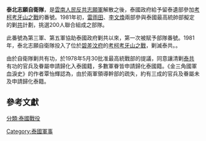 {{Infobox Military Unit
|unit_name          = 泰北志願自衛隊
|image              = 
|caption            = 
|dates              = 1981年
|country            = {{THA}}
|branch             = 
|type               = 游擊隊
|role               = 
|size               = 編制內400人
|command_structure  = 
|garrison           = 
|nickname           = 
|ceremonial_chief = 
|colors =  
|motto  = 
|equipment = 
|march = 
|allegiance= [[泰國君主|泰國君主]]
|notable_commanders = 陳茂修、楊國光
|battles            = [[考柯考牙山之戰|考柯考牙山之戰]]
|identification_symbol =  
|identification_symbol_label = 
}}
'''泰北志願自衛隊'''，是[[雲南人民反共志願軍|雲南人民反共志願軍]]解散之後，泰國政府給予留泰遺部參加[[考柯考牙山之戰|考柯考牙山之戰]]的番號。1981年初，[[雷雨田|雷雨田]]、[[李文煥|李文煥]]兩部參與泰國最高統帥部擬定的剿[[泰國共產黨|共]]計劃，挑選200人聯合組成之部隊。

此番號為第三軍、第五軍協助泰國政府剿共以來，第一次被賦予部隊番號{{R|:0|page=313}}。1981年，泰北志願自衛隊投入了位於[[碧差汶府|碧差汶府]]的[[考柯考牙山之戰|考柯考牙山之戰]]，剿滅泰共。{{R|:0|page=312}}{{R|:1|page=95}}。

由於自衛隊剿共有功，{{link-th|第40屆泰國內閣|คณะรัฐมนตรีไทย_คณะที่_40}}於1978年5月30批准最高統戰部的提議，同意讓清剿[[泰共|泰共]]有功的官兵及眷屬申請歸化入泰國籍，{{R|:0|page=323}}多數軍眷皆申請歸化泰國籍。《金三角國軍血淚史》的作者覃怡輝認為，由於兩軍領導幹部的疏失，約有三成的官兵及眷屬未及申請歸化泰籍。{{R|:0|page=326}}

==參考文獻==
{{reflist|2
<ref name=":0">{{cite book|author =覃怡輝 | title=《金三角國軍血淚史 1950-1981》| publisher = [[聯經出版|聯經出版]] | date =2009-08-28 | ISBN =978-986-019-491-3 |work = 中研院叢書}}</ref>
<ref name=":1">{{cite journal|author =曾建元 | title=〈中國大陸難民滯留泰國問題之研究〉 | journal=《臺灣人權學刊》第6卷第2期|publisher = 東吳大學張佛泉人權研究中心 | date =2021-11 | ISSN=2224-6622 |url=https://www.taiwanhrj.org/get/2021113023212839.pdf/%E5%8F%B0%E7%81%A3%E4%BA%BA%E6%AC%8A%E5%AD%B8%E5%88%8A-%E7%AC%AC6%E5%8D%B7%E7%AC%AC2%E6%9C%9F-%E6%9B%BE%E5%BB%BA%E5%85%83.pdf}}</ref>
}}
{{军事小作品}}
[[分類:泰國戰役|分類:泰國戰役]]
[[Category:泰國軍事|Category:泰國軍事]]